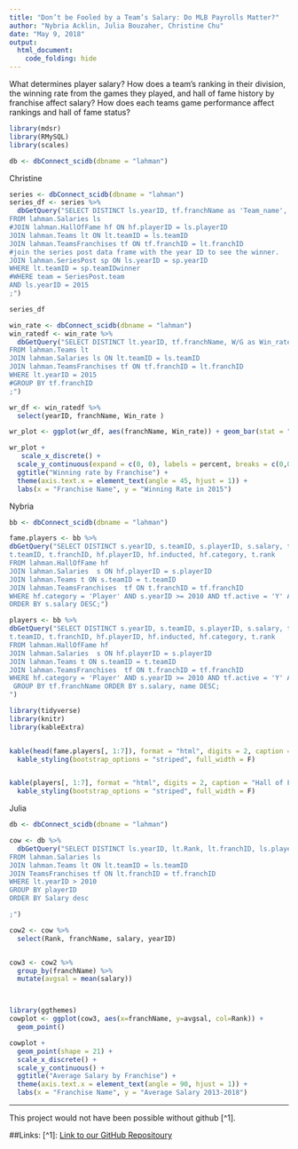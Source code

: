 ```yaml
---
title: "Don’t be Fooled by a Team’s Salary: Do MLB Payrolls Matter?"
author: "Nybria Acklin, Julia Bouzaher, Christine Chu"
date: "May 9, 2018"
output: 
  html_document:
    code_folding: hide
--- 
```

What determines player salary? How does a team's ranking in their division, the winning rate from the games they played, and hall of fame history by franchise affect salary? How does each teams game performance affect rankings and hall of fame status?



```r

library(mdsr)
library(RMySQL)
library(scales)
```


```r
db <- dbConnect_scidb(dbname = "lahman")
```


Christine 

```r
series <- dbConnect_scidb(dbname = "lahman") 
series_df <- series %>% 
  dbGetQuery("SELECT DISTINCT ls.yearID, tf.franchName as 'Team_name', lt.teamID, sp.teamIDwinner as 'WinnerID',sp.round, sp.wins
FROM lahman.Salaries ls 
#JOIN lahman.HallOfFame hf ON hf.playerID = ls.playerID
JOIN lahman.Teams lt ON lt.teamID = ls.teamID
JOIN lahman.TeamsFranchises tf ON tf.franchID = lt.franchID
#join the series post data frame with the year ID to see the winner. 
JOIN lahman.SeriesPost sp ON ls.yearID = sp.yearID
WHERE lt.teamID = sp.teamIDwinner
#WHERE team = SeriesPost.team 
AND ls.yearID = 2015
;")

series_df
```

```r
win_rate <- dbConnect_scidb(dbname = "lahman") 
win_ratedf <- win_rate %>% 
  dbGetQuery("SELECT DISTINCT lt.yearID, tf.franchName, W/G as Win_rate
FROM lahman.Teams lt
JOIN lahman.Salaries ls ON lt.teamID = ls.teamID
JOIN lahman.TeamsFranchises tf ON tf.franchID = lt.franchID
WHERE lt.yearID = 2015
#GROUP BY tf.franchID
;")

wr_df <- win_ratedf %>% 
  select(yearID, franchName, Win_rate )

wr_plot <- ggplot(wr_df, aes(franchName, Win_rate)) + geom_bar(stat = "identity", fill = "Green")

wr_plot +
   scale_x_discrete() +
  scale_y_continuous(expand = c(0, 0), labels = percent, breaks = c(0,0.2, 0.4, 0.6, 0.8, 1), limit = c(0,1)) +
  ggtitle("Winning rate by Franchise") + 
  theme(axis.text.x = element_text(angle = 45, hjust = 1)) +
  labs(x = "Franchise Name", y = "Winning Rate in 2015")


```




Nybria 

```r
bb <- dbConnect_scidb(dbname = "lahman")

fame.players <- bb %>%
dbGetQuery("SELECT DISTINCT s.yearID, s.teamID, s.playerID, s.salary, tf.franchID, tf.franchName, tf.active,
t.teamID, t.franchID, hf.playerID, hf.inducted, hf.category, t.rank
FROM lahman.HallOfFame hf 
JOIN lahman.Salaries  s ON hf.playerID = s.playerID 
JOIN lahman.Teams t ON s.teamID = t.teamID 
JOIN lahman.TeamsFranchises  tf ON t.franchID = tf.franchID
WHERE hf.category = 'Player' AND s.yearID >= 2010 AND tf.active = 'Y' AND hf.inducted = 'Y' GROUP BY s.playerID
ORDER BY s.salary DESC;")

players <- bb %>%
dbGetQuery("SELECT DISTINCT s.yearID, s.teamID, s.playerID, s.salary, tf.franchID, tf.franchName, tf.active,
t.teamID, t.franchID, hf.playerID, hf.inducted, hf.category, t.rank
FROM lahman.HallOfFame hf 
JOIN lahman.Salaries  s ON hf.playerID = s.playerID 
JOIN lahman.Teams t ON s.teamID = t.teamID 
JOIN lahman.TeamsFranchises  tf ON t.franchID = tf.franchID
WHERE hf.category = 'Player' AND s.yearID >= 2010 AND tf.active = 'Y' AND hf.inducted = 'N' 
 GROUP BY tf.franchName ORDER BY s.salary, name DESC;
")

```

```r
library(tidyverse)
library(knitr)
library(kableExtra)


kable(head(fame.players[, 1:7]), format = "html", digits = 2, caption = "Hall of Fame: Inducted Players Between 2010-2017") %>%
  kable_styling(bootstrap_options = "striped", full_width = F)


kable(players[, 1:7], format = "html", digits = 2, caption = "Hall of Fame: Non-inducted Players Between 2010-2017") %>%
  kable_styling(bootstrap_options = "striped", full_width = F)


```



Julia
```r
db <- dbConnect_scidb(dbname = "lahman")

cow <- db %>% 
  dbGetQuery("SELECT DISTINCT ls.yearID, lt.Rank, lt.franchID, ls.playerID, ls.salary, tf.franchName
FROM lahman.Salaries ls 
JOIN lahman.Teams lt ON lt.teamID = ls.teamID
JOIN TeamsFranchises tf ON lt.franchID = tf.franchID
WHERE lt.yearID > 2010
GROUP BY playerID
ORDER BY Salary desc

;")

cow2 <- cow %>%
  select(Rank, franchName, salary, yearID)


cow3 <- cow2 %>%
  group_by(franchName) %>%
  mutate(avgsal = mean(salary))



library(ggthemes)
cowplot <- ggplot(cow3, aes(x=franchName, y=avgsal, col=Rank)) +
  geom_point() 

cowplot +
  geom_point(shape = 21) +
  scale_x_discrete() +
  scale_y_continuous() +
  ggtitle("Average Salary by Franchise") + 
  theme(axis.text.x = element_text(angle = 90, hjust = 1)) +
  labs(x = "Franchise Name", y = "Average Salary 2013-2018")
```

--------------------------------------------------------
This project would not have been possible without github [^1].

##Links: 
[^1]: [Link to our GitHub Repositoury](https://github.com/christine-chu/MP4)